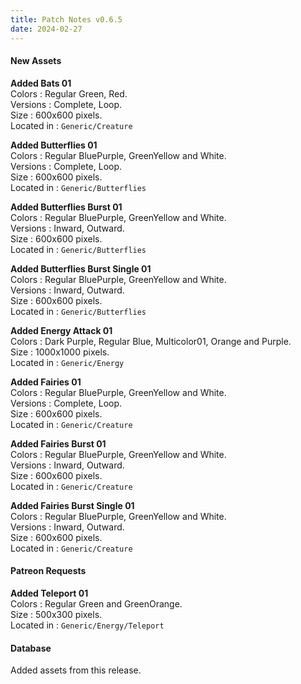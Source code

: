 ```yaml
---
title: Patch Notes v0.6.5
date: 2024-02-27
---
```


#### New Assets

**Added Bats 01**  
Colors : Regular Green, Red.  
Versions : Complete, Loop.  
Size : 600x600 pixels.  
Located in : ``Generic/Creature``

**Added Butterflies 01**  
Colors : Regular BluePurple, GreenYellow and White.  
Versions : Complete, Loop.  
Size : 600x600 pixels.  
Located in : ``Generic/Butterflies``

**Added Butterflies Burst 01**  
Colors : Regular BluePurple, GreenYellow and White.  
Versions : Inward, Outward.  
Size : 600x600 pixels.  
Located in : ``Generic/Butterflies``

**Added Butterflies Burst Single 01**  
Colors : Regular BluePurple, GreenYellow and White.  
Versions : Inward, Outward.  
Size : 600x600 pixels.  
Located in : ``Generic/Butterflies``

**Added Energy Attack 01**  
Colors : Dark Purple, Regular Blue, Multicolor01, Orange and Purple.  
Size : 1000x1000 pixels.  
Located in : ``Generic/Energy``

**Added Fairies 01**  
Colors : Regular BluePurple, GreenYellow and White.  
Versions : Complete, Loop.  
Size : 600x600 pixels.  
Located in : ``Generic/Creature``

**Added Fairies Burst 01**  
Colors : Regular BluePurple, GreenYellow and White.  
Versions : Inward, Outward.  
Size : 600x600 pixels.  
Located in : ``Generic/Creature``

**Added Fairies Burst Single 01**  
Colors : Regular BluePurple, GreenYellow and White.  
Versions : Inward, Outward.  
Size : 600x600 pixels.  
Located in : ``Generic/Creature``

#### Patreon Requests

**Added Teleport 01**  
Colors : Regular Green and GreenOrange.  
Size : 500x300 pixels.  
Located in : ``Generic/Energy/Teleport``

#### Database

Added assets from this release.







